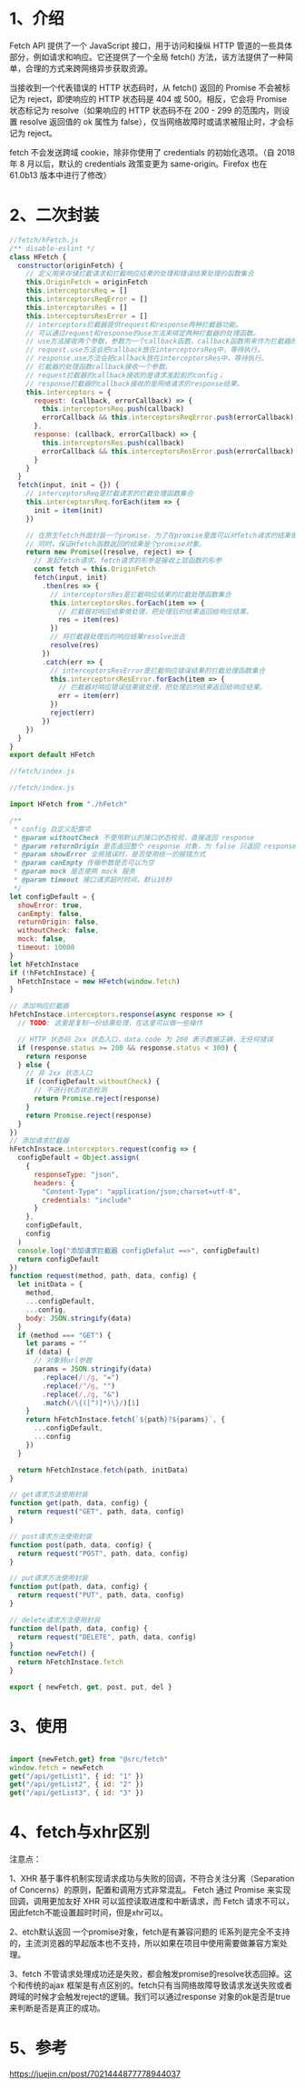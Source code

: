 

<Meta title="Hundun/前后端通信/Fetch/介绍" />

# 1、介绍

Fetch API 提供了一个 JavaScript 接口，用于访问和操纵 HTTP 管道的一些具体部分，例如请求和响应。它还提供了一个全局 fetch() 方法，该方法提供了一种简单，合理的方式来跨网络异步获取资源。

当接收到一个代表错误的 HTTP 状态码时，从 fetch() 返回的 Promise 不会被标记为 reject，即使响应的 HTTP 状态码是 404 或 500。相反，它会将 Promise 状态标记为 resolve（如果响应的 HTTP 状态码不在 200 - 299 的范围内，则设置 resolve 返回值的 ok 属性为 false），仅当网络故障时或请求被阻止时，才会标记为 reject。

fetch 不会发送跨域 cookie，除非你使用了 credentials 的初始化选项。（自 2018 年 8 月以后，默认的 credentials 政策变更为 same-origin。Firefox 也在 61.0b13 版本中进行了修改）

# 2、二次封装

```javascript
//fetch/hFetch.js
/** disable-eslint */
class HFetch {
  constructor(originFetch) {
    // 定义用来存储拦截请求和拦截响应结果的处理和错误结果处理的函数集合
    this.OriginFetch = originFetch
    this.interceptorsReq = []
    this.interceptorsReqError = []
    this.interceptorsRes = []
    this.interceptorsResError = []
    // interceptors拦截器提供request和response两种拦截器功能。
    // 可以通过request和response的use方法来绑定两种拦截器的处理函数。
    // use方法接收两个参数，参数为一个callback函数，callback函数用来作为拦截器的成功处理函数，errorCallback作为错误处理函数
    // request.use方法会把callback放在interceptorsReq中，等待执行。
    // response.use方法会把callback放在interceptorsRes中，等待执行。
    // 拦截器的处理函数callback接收一个参数。
    // request拦截器的callback接收的是请求发起前的config；
    // response拦截器的callback接收的是网络请求的response结果。
    this.interceptors = {
      request: (callback, errorCallback) => {
        this.interceptorsReq.push(callback)
        errorCallback && this.interceptorsReqError.push(errorCallback)
      },
      response: (callback, errorCallback) => {
        this.interceptorsRes.push(callback)
        errorCallback && this.interceptorsResError.push(errorCallback)
      }
    }
  }
  fetch(input, init = {}) {
    // interceptorsReq是拦截请求的拦截处理函数集合
    this.interceptorsReq.forEach(item => {
      init = item(init)
    })

    // 在原生fetch外面封装一个promise，为了在promise里面可以对fetch请求的结果做拦截处理。
    // 同时，保证Hfetch函数返回的结果是个promise对象。
    return new Promise((resolve, reject) => {
      // 发起fetch请求，fetch请求的形参是接收上层函数的形参
      const fetch = this.OriginFetch
      fetch(input, init)
        .then(res => {
          // interceptorsRes是拦截响应结果的拦截处理函数集合
          this.interceptorsRes.forEach(item => {
            // 拦截器对响应结果做处理，把处理后的结果返回给响应结果。
            res = item(res)
          })
          // 将拦截器处理后的响应结果resolve出去
          resolve(res)
        })
        .catch(err => {
          // interceptorsResError是拦截响应错误结果的拦截处理函数集合
          this.interceptorsResError.forEach(item => {
            // 拦截器对响应错误结果做处理，把处理后的结果返回给响应结果。
            err = item(err)
          })
          reject(err)
        })
    })
  }
}
export default HFetch


```

```javascript
//fetch/index.js

//fetch/index.js

import HFetch from "./hFetch"

/**
 * config 自定义配置项
 * @param withoutCheck 不使用默认的接口状态校验，直接返回 response
 * @param returnOrigin 是否返回整个 response 对象，为 false 只返回 response.data
 * @param showError 全局错误时，是否使用统一的报错方式
 * @param canEmpty 传输参数是否可以为空
 * @param mock 是否使用 mock 服务
 * @param timeout 接口请求超时时间，默认10秒
 */
let configDefault = {
  showError: true,
  canEmpty: false,
  returnOrigin: false,
  withoutCheck: false,
  mock: false,
  timeout: 10000
}
let hFetchInstace
if (!hFetchInstace) {
  hFetchInstace = new HFetch(window.fetch)
}

// 添加响应拦截器
hFetchInstace.interceptors.response(async response => {
  // TODO: 这里是复制一份结果处理，在这里可以做一些操作

  // HTTP 状态码 2xx 状态入口，data.code 为 200 表示数据正确，无任何错误
  if (response.status >= 200 && response.status < 300) {
    return response
  } else {
    // 非 2xx 状态入口
    if (configDefault.withoutCheck) {
      // 不进行状态状态检测
      return Promise.reject(response)
    }
    return Promise.reject(response)
  }
})
// 添加请求拦截器
hFetchInstace.interceptors.request(config => {
  configDefault = Object.assign(
    {
      responseType: "json",
      headers: {
        "Content-Type": "application/json;charset=utf-8",
        credentials: "include"
      }
    },
    configDefault,
    config
  )
  console.log("添加请求拦截器 configDefalut ==>", configDefault)
  return configDefault
})
function request(method, path, data, config) {
  let initData = {
    method,
    ...configDefault,
    ...config,
    body: JSON.stringify(data)
  }
  if (method === "GET") {
    let params = ""
    if (data) {
      // 对象转url参数
      params = JSON.stringify(data)
        .replace(/:/g, "=")
        .replace(/"/g, "")
        .replace(/,/g, "&")
        .match(/\{([^)]*)\}/)[1]
    }
    return hFetchInstace.fetch(`${path}?${params}`, {
      ...configDefault,
      ...config
    })
  }

  return hFetchInstace.fetch(path, initData)
}

// get请求方法使用封装
function get(path, data, config) {
  return request("GET", path, data, config)
}

// post请求方法使用封装
function post(path, data, config) {
  return request("POST", path, data, config)
}

// put请求方法使用封装
function put(path, data, config) {
  return request("PUT", path, data, config)
}

// delete请求方法使用封装
function del(path, data, config) {
  return request("DELETE", path, data, config)
}
function newFetch() {
  return hFetchInstace.fetch
}

export { newFetch, get, post, put, del }

```
# 3、使用

```javascript

import {newFetch,get} from "@src/fetch"
window.fetch = newFetch
get("/api/getList1", { id: "1" })
get("/api/getList2", { id: "2" })
get("/api/getList3", { id: "3" })

```

# 4、fetch与xhr区别

注意点：

1、XHR 基于事件机制实现请求成功与失败的回调，不符合关注分离（Separation of Concerns）的原则，配置和调用方式非常混乱。
Fetch 通过 Promise 来实现回调，调用更加友好
XHR 可以监控读取进度和中断请求，而 Fetch 请求不可以，因此fetch不能设置超时时间，但是xhr可以。

2、etch默认返回 一个promise对象，fetch是有兼容问题的
IE系列是完全不支持的，主流浏览器的早起版本也不支持，所以如果在项目中使用需要做兼容方案处理。

3、fetch 不管请求处理成功还是失败，都会触发promise的resolve状态回掉。这个和传统的ajax 框架是有点区别的。fetch只有当网络故障导致请求发送失败或者跨域的时候才会触发reject的逻辑。我们可以通过response 对象的ok是否是true来判断是否是真正的成功。

# 5、参考 

https://juejin.cn/post/7021444877778944037

